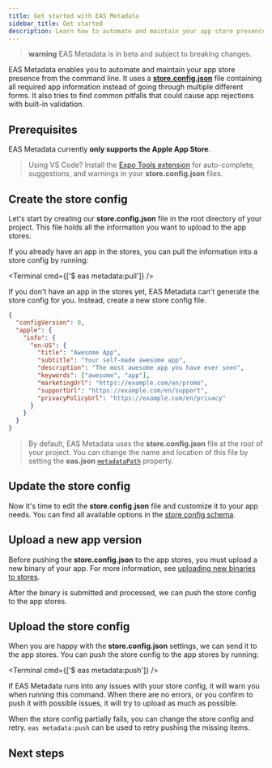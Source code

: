 ```yaml
---
title: Get started with EAS Metadata
sidebar_title: Get started
description: Learn how to automate and maintain your app store presence from the command line with EAS Metadata.
---
```



> **warning** EAS Metadata is in beta and subject to breaking changes.

EAS Metadata enables you to automate and maintain your app store presence from the command line. It uses a [**store.config.json**](./config.mdx#static-store-config) file containing all required app information instead of going through multiple different forms. It also tries to find common pitfalls that could cause app rejections with built-in validation.

## Prerequisites

EAS Metadata currently **only supports the Apple App Store**.

> Using VS Code? Install the [Expo Tools extension](https://github.com/expo/vscode-expo#readme) for auto-complete, suggestions, and warnings in your **store.config.json** files.

## Create the store config

Let's start by creating our **store.config.json** file in the root directory of your project. This file holds all the information you want to upload to the app stores.

If you already have an app in the stores, you can pull the information into a store config by running:

<Terminal cmd={['$ eas metadata:pull']} />

If you don't have an app in the stores yet, EAS Metadata can't generate the store config for you. Instead, create a new store config file.

```json store.config.json
{
  "configVersion": 0,
  "apple": {
    "info": {
      "en-US": {
        "title": "Awesome App",
        "subtitle": "Your self-made awesome app",
        "description": "The most awesome app you have ever seen",
        "keywords": ["awesome", "app"],
        "marketingUrl": "https://example.com/en/promo",
        "supportUrl": "https://example.com/en/support",
        "privacyPolicyUrl": "https://example.com/en/privacy"
      }
    }
  }
}
```

> By default, EAS Metadata uses the **store.config.json** file at the root of your project. You can change the name and location of this file by setting the **eas.json** [`metadataPath`](../../submit/eas-json.mdx#metadatapath) property.

## Update the store config

Now it's time to edit the **store.config.json** file and customize it to your app needs. You can find all available options in the [store config schema](/eas/metadata/schema/).

## Upload a new app version

Before pushing the **store.config.json** to the app stores, you must upload a new binary of your app. For more information, see [uploading new binaries to stores](/submit/introduction/).

After the binary is submitted and processed, we can push the store config to the app stores.

## Upload the store config

When you are happy with the **store.config.json** settings, we can send it to the app stores. You can push the store config to the app stores by running:

<Terminal cmd={['$ eas metadata:push']} />

If EAS Metadata runs into any issues with your store config, it will warn you when running this command. When there are no errors, or you confirm to push it with possible issues, it will try to upload as much as possible.

When the store config partially fails, you can change the store config and retry. `eas metadata:push` can be used to retry pushing the missing items.

## Next steps

<BoxLink
  title="Customize the store config"
  href="/eas/metadata/config"
  description="Customize the store config to adapt EAS Metadata to your preferred workflow."
/>

<BoxLink
  title="Store config schema"
  href="/eas/metadata/schema"
  description="Explore all configurable options EAS Metadata has to offer."
/>
